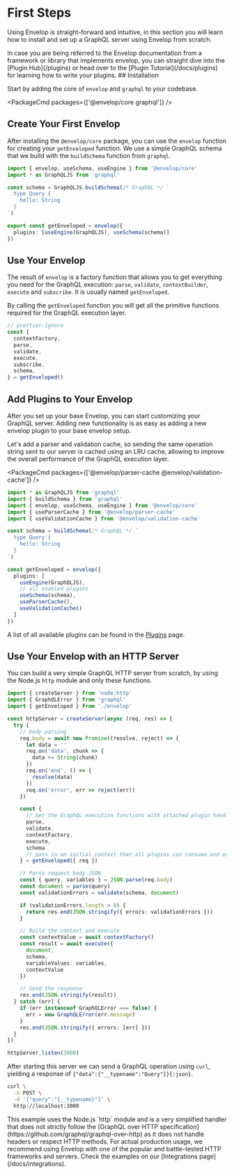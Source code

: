 
# First Steps

Using Envelop is straight-forward and intuitive, in this section you will learn how to install and set up a GraphQL server using Envelop from scratch.

<Callout>
  In case you are being referred to the Envelop documentation from a framework or library that implements envelop, you
  can straight dive into the [Plugin Hub](/plugins) or head over to the [Plugin Tutorial](/docs/plugins) for learning
  how to write your plugins.
</Callout>
## Installation

Start by adding the core of `envelop` and `graphql` to your codebase.

<PackageCmd packages={['@envelop/core graphql']} />

## Create Your First Envelop

After installing the `@envelop/core` package, you can use the `envelop` function for creating your `getEnveloped` function. We use a simple GraphQL schema that we build with the `buildSchema` function from `graphql`.

```ts
import { envelop, useSchema, useEngine } from '@envelop/core'
import * as GraphQLJS from 'graphql'

const schema = GraphQLJS.buildSchema(/* GraphQL */ `
  type Query {
    hello: String
  }
`)

export const getEnveloped = envelop({
  plugins: [useEngine(GraphQLJS), useSchema(schema)]
})
```

## Use Your Envelop

The result of `envelop` is a factory function that allows you to get everything you need for the GraphQL execution: `parse`, `validate`, `contextBuilder`, `execute` and `subscribe`. It is usually named `getEnveloped`.

By calling the `getEnveloped` function you will get all the primitive functions required for the GraphQL execution layer.

```ts
// prettier-ignore
const {
  contextFactory,
  parse,
  validate,
  execute,
  subscribe,
  schema,
} = getEnveloped()
```

## Add Plugins to Your Envelop

After you set up your base Envelop, you can start customizing your GraphQL server. Adding new functionality is as easy as adding a new envelop plugin to your base envelop setup.

Let's add a parser and validation cache, so sending the same operation string sent to our server is cached using an LRU cache, allowing to improve the overall performance of the GraphQL execution layer.

<PackageCmd packages={['@envelop/parser-cache @envelop/validation-cache']} />

```ts
import * as GraphQLJS from 'graphql'
import { buildSchema } from 'graphql'
import { envelop, useSchema, useEngine } from '@envelop/core'
import { useParserCache } from '@envelop/parser-cache'
import { useValidationCache } from '@envelop/validation-cache'

const schema = buildSchema(/* GraphQL */ `
  type Query {
    hello: String
  }
`)

const getEnveloped = envelop({
  plugins: [
    useEngine(GraphQLJS),
    // all enabled plugins
    useSchema(schema),
    useParserCache(),
    useValidationCache()
  ]
})
```

<Callout>A list of all available plugins can be found in the [Plugins](/plugins) page.</Callout>

## Use Your Envelop with an HTTP Server

You can build a very simple GraphQL HTTP server from scratch, by using the Node.js `http` module and only these functions.

```ts
import { createServer } from 'node:http'
import { GraphQLError } from 'graphql'
import { getEnveloped } from './envelop'

const httpServer = createServer(async (req, res) => {
  try {
    // body parsing
    req.body = await new Promise((resolve, reject) => {
      let data = ''
      req.on('data', chunk => {
        data += String(chunk)
      })
      req.on('end', () => {
        resolve(data)
      })
      req.on('error', err => reject(err))
    })

    const {
      // Get the GraphQL execution functions with attached plugin handlers
      parse,
      validate,
      contextFactory,
      execute,
      schema
      // pass in an initial context that all plugins can consume and extend
    } = getEnveloped({ req })

    // Parse request body JSON
    const { query, variables } = JSON.parse(req.body)
    const document = parse(query)
    const validationErrors = validate(schema, document)

    if (validationErrors.length > 0) {
      return res.end(JSON.stringify({ errors: validationErrors }))
    }

    // Build the context and execute
    const contextValue = await contextFactory()
    const result = await execute({
      document,
      schema,
      variableValues: variables,
      contextValue
    })

    // Send the response
    res.end(JSON.stringify(result))
  } catch (err) {
    if (err instanceof GraphQLError === false) {
      err = new GraphQLError(err.message)
    }
    res.end(JSON.stringify({ errors: [err] }))
  }
})

httpServer.listen(3000)
```

After starting this server we can send a GraphQL operation using `curl`, yielding a response of `{"data":{"__typename":"Query"}}{:json}`.

```bash
curl \
  -X POST \
  -d '{"query":"{__typename}"}' \
  http://localhost:3000
```

<Callout>
  This example uses the Node.js `http` module and is a very simplified handler that does not strictly follow the
  [GraphQL over HTTP specification](https://github.com/graphql/graphql-over-http) as it does not handle headers or
  respect HTTP methods. For actual production usage, we recommend using Envelop with one of the popular and
  battle-tested HTTP frameworks and servers. Check the examples on our [Integrations page](/docs/integrations).
</Callout>

